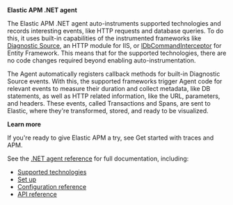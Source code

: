
**Elastic APM .NET agent**

The Elastic APM .NET agent auto-instruments supported technologies and records interesting events, like HTTP requests and database queries.
To do this, it uses built-in capabilities of the instrumented frameworks like
[Diagnostic Source](https://docs.microsoft.com/en-us/dotnet/api/system.diagnostics.diagnosticsource?view=netcore-3.0),
an HTTP module for IIS, or
[IDbCommandInterceptor](https://docs.microsoft.com/en-us/dotnet/api/system.data.entity.infrastructure.interception.idbcommandinterceptor?view=entity-framework-6.2.0) for Entity Framework.
This means that for the supported technologies, there are no code changes required beyond enabling auto-instrumentation.

The Agent automatically registers callback methods for built-in Diagnostic Source events.
With this, the supported frameworks trigger Agent code for relevant events to measure their duration and collect metadata, like DB statements, as well as HTTP related information, like the URL, parameters, and headers.
These events, called Transactions and Spans, are sent to Elastic, where they're transformed, stored, and ready to be visualized.

**Learn more**

If you're ready to give Elastic APM a try, see <DocLink id="serverlessObservabilityApmGetStarted">Get started with traces and APM</DocLink>.

See the [.NET agent reference](((apm-dotnet-ref))/intro.html) for full documentation, including:

* [Supported technologies](((apm-dotnet-ref))/supported-technologies.html)
* [Set up](((apm-dotnet-ref))/setup.html)
* [Configuration reference](((apm-dotnet-ref))/configuration.html)
* [API reference](((apm-dotnet-ref))/public-api.html)


<APMAgentWarning />
